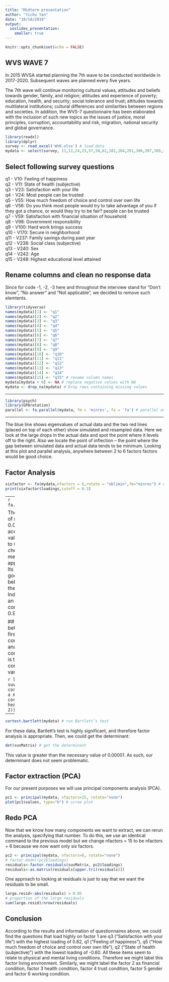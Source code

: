 ```yaml
---
title: "Midterm presentation"
author: "Yichu Yan"
date: "10/18/2019"
output: 
  ioslides_presentation:
    smaller: true
---
```



```r
knitr::opts_chunk$set(echo = FALSE)
```


## WVS WAVE 7
In 2015 WVSA started planning the 7th wave to be conducted worldwide in 2017-2020. Subsequent waves are planned every five years.

The 7th wave will continue monitoring cultural values, attitudes and beliefs towards gender, family, and religion; attitudes and experience of poverty; education, health, and security; social tolerance and trust; attitudes towards multilateral institutions; cultural differences and similarities between regions and societies. In addition, the WVS-7 questionnaire has been elaborated with the inclusion of such new topics as the issues of justice, moral principles, corruption, accountability and risk, migration, national security and global governance.



```r
library(readxl)
library(dplyr)
survey <- read_excel('WV6.xlsx') # load data
mydata <- select(survey, 11,12,24,25,57,58,62,102,104,201,306,307,309,311,319) # select questions
```

## Select following survey questions
q1 - V10: Feeling of happiness  
q2 - V11: State of health (subjective)  
q3 - V23: Satisfaction with your life  
q4 - V24: Most people can be trusted  
q5 - V55: How much freedom of choice and control over own life  
q6 - V56: Do you think most people would try to take advantage of you if they got a chance, or would they try to be fair? people can be trusted  
q7 - V59: Satisfaction with financial situation of household  
q8 - V98: Government responsibility  
q9 - V100: Hard work brings success  
q10 - V170: Secure in neighborhood  
q11 - V237: Family savings during past year  
q12 - V238: Social class (subjective)  
q13 - V240: Sex  
q14 - V242: Age  
q15 - V248: Highest educational level attained  







## Rename columns and clean no response data
Since for code -1, -2, -3 here and throughout the interview stand for "Don’t know", "No answer" and "Not applicable", we decided to remove such elemtents.

```r
library(tidyverse)
names(mydata)[1] <- "q1"
names(mydata)[2] <- "q2"
names(mydata)[3] <- "q3"
names(mydata)[4] <- "q4"
names(mydata)[5] <- "q5"
names(mydata)[6] <- "q6"
names(mydata)[7] <- "q7"
names(mydata)[8] <- "q8"
names(mydata)[9] <- "q9"
names(mydata)[10] <- "q10"
names(mydata)[11] <- "q11"
names(mydata)[12] <- "q12"
names(mydata)[13] <- "q13"
names(mydata)[14] <- "q14"
names(mydata)[15] <- "q15" # rename column names
mydata[mydata < 0] <- NA # replace negative values with NA
mydata <- drop_na(mydata) # Drop rows containing missing values
```




---

```r
library(psych) 
library(GPArotation)
parallel <- fa.parallel(mydata, fm = 'minres', fa = 'fa') # parallel analysis
```




---

The blue line shows eigenvalues of actual data and the two red lines (placed on top of each other) show simulated and resampled data. Here we look at the large drops in the actual data and spot the point where it levels off to the right. Also we locate the point of inflection – the point where the gap between simulated data and actual data tends to be minimum.
Looking at this plot and parallel analysis, anywhere between 2 to 6 factors factors would be good choice.





## Factor Analysis

```r
sixfactor <- fa(mydata,nfactors = 6,rotate = "oblimin",fm="minres") # 6 factor analysis
print(sixfactor$loadings,cutoff = 0.3)
```

---
```r
fa.diagram(sixfactor)
```


The root mean square of residuals (RMSR) is 0.01. This is acceptable as this value should be closer to 0. Next we should check RMSEA (root mean square error of approximation) index. Its value, 0.032 shows good model fit as it’s below 0.05. Finally, the Tucker-Lewis Index (TLI) is 0.964 – an acceptable value considering it’s over 0.9.


## Correlations between variables
The first thing to do when conducting a factor analysis or principal components analysis is to look at the correlations of the variables.


```r
library(corpcor)
suvMatrix <- cor(mydata) # create a mtrix to show correlations
head(round(suvMatrix, 2))
```

---
```r
cortest.bartlett(mydata) # run Bartlett’s test
```

For these data, Bartlett’s test is highly significant, and therefore factor analysis is appropriate.
Then, we could get the determinant:



```r
det(suvMatrix) # get the determinant
```
This value is greater than the necessary value of 0.00001. As such, our determinant does not seem problematic.


## Factor extraction (PCA)
For our present purposes we will use principal components analysis (PCA).

```r
pc1 <- principal(mydata, nfactors=15, rotate="none")
plot(pc1$values, type="b") # scree plot
```

## Redo PCA
Now that we know how many components we want to extract, we can rerun the analysis, specifying that number. To do this, we use an identical command to the previous model but we change nfactors = 15 to be nfactors = 6 because we now want only six factors.

```r
pc2 <- principal(mydata, nfactors=6, rotate="none")
# factor.model(pc2$loadings)
residuals<-factor.residuals(suvMatrix, pc2$loadings)
residuals<-as.matrix(residuals[upper.tri(residuals)])
```


One approach to looking at residuals is just to say that we want the residuals to be small.

```r
large.resid<-abs(residuals) > 0.05
# proportion of the large residuals
sum(large.resid)/nrow(residuals)
```



## Conclusion
According to the results and information of questionnaires above, we could find the questions that load highly on factor 1 are q3 (“Satisfaction with your life”) with the highest loading of 0.82, q1 (“Feeling of happiness”), q5 (“How much freedom of choice and control over own life”), q2 (“State of health (subjective)”) with the lowest loading of -0.60. All these items seem to relate to physical and mental living conditions. Therefore we might label this factor living environment. 
Similarly, we might label the factor 2 as financial condition, factor 3 health condition, factor 4 trust condition, factor 5 gender and factor 6 working condition.




